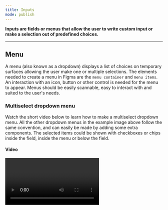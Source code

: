 ```yaml
---
title: Inputs
mode: publish
---
```


**Inputs are fields or menus that allow the user to write custom input or make a selection out of predefined choices.**

---

## Menu

A menu (also known as a dropdown) displays a list of choices on temporary surfaces allowing the user make one or multiple selections. The elements needed to create a menu in Figma are the `menu container` and `menu items`. An interaction with an icon, button or other control is needed for the menu to appear. Menus should be easily scannable, easy to interact with and suited to the user's needs.

<FigmaImage
  url="https://www.figma.com/file/luNobpDIWTuQ9rhyovGLBI/Desktop?node-id=624%3A0"
  alt="Figma design for dropdown menu"
/>

### Multiselect dropdown menu

Watch the short video below to learn how to make a multiselect dropdown menu. All the other dropdown menus in the example image above follow the same convention, and can easily be made by adding some extra components. The selected items could be shown with checkboxes or chips inside the field, inside the menu or below the field.

#### Video

<Video autoPlay loop controls type="video/mp4" url="video/dropdown_usage.mp4" />

### Contextual menu

Contextual menus appear next to where a user right clicks. The menu displays a set of actions related to the object that has been selected, based on the application's current state.

<FigmaImage
  url="https://www.figma.com/file/luNobpDIWTuQ9rhyovGLBI/Desktop?node-id=726%3A9557"
  alt="Figma design for contextual menu"
/>
